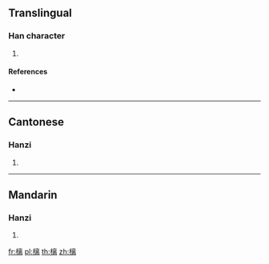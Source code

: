 ==Translingual==

===Han character===
{{Han char|rn=75|rad=木|as=11|sn=15|four=50027|canj=DYUB|ids=⿰木离}}

# {{defn|Han|sort=木11}}

====References====
* {{Han ref|kx=0549.060|dkj=15405|dj=0937.050|hdz=21268.070|uh=6A06|ud=27142|bh=E5CB|bd=58827}}

----

==Cantonese==

===Hanzi===
{{yue-hanzi|jyut=|y=lei4}}

# {{defn|lang=yue|sort=木11}}

----

==Mandarin==

===Hanzi===
{{cmn-hanzi|pin=[[lí]] ([[li2]])|wg=li<sup>2</sup>}}

# {{defn|lang=cmn|sort=木11}}

[[fr:樆]]
[[pl:樆]]
[[th:樆]]
[[zh:樆]]